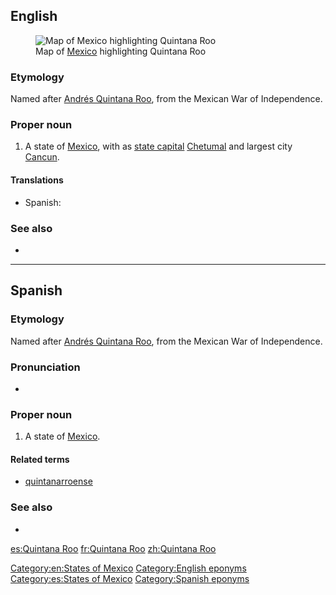 ==English==
[[File:Mexico map, MX-ROO.svg|thumb|Map of [[Mexico]] highlighting Quintana Roo]]
===Etymology===
Named after [[w:Andrés Quintana Roo|Andrés Quintana Roo]], from the Mexican War of Independence.

===Proper noun===
{{en-proper noun}}

# A state of [[Mexico]], with as [[state capital]] [[Chetumal]] and largest city [[Cancun]].

====Translations====
{{trans-top|state of Mexico}}
*Spanish: {{t+|es|Quintana Roo|m}}
{{trans-mid}}
{{trans-bottom}}

===See also===
*{{pedialite}}

[[Category:en:States of Mexico]]
[[Category:English eponyms]]

----

==Spanish==

===Etymology===
Named after [[w:Andrés Quintana Roo|Andrés Quintana Roo]], from the Mexican War of Independence.

===Pronunciation===
* {{IPA|[kin.ta.naˈro.(o)]|lang=nci}}

===Proper noun===
{{es-proper noun|m}}

# A state of [[Mexico]].

====Related terms====
*[[quintanarroense]]

===See also===
* {{pedialite|lang=es}}

[[Category:es:States of Mexico]]
[[Category:Spanish eponyms]]

[[es:Quintana Roo]]
[[fr:Quintana Roo]]
[[zh:Quintana Roo]]
